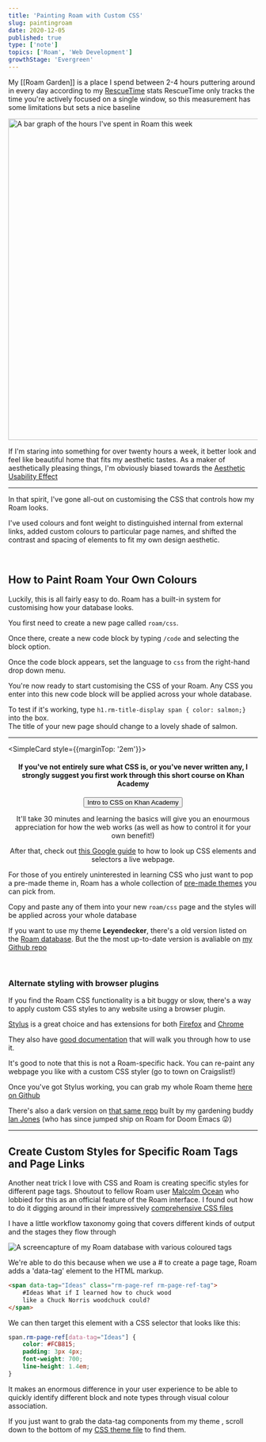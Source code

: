```yaml
---
title: 'Painting Roam with Custom CSS'
slug: paintingroam
date: 2020-12-05
published: true
type: ['note']
topics: ['Roam', 'Web Development']
growthStage: 'Evergreen'
---
```


My [[Roam Garden]] is a place I spend between 2-4 hours puttering around in every day according to my <a href="https://www.rescuetime.com/">RescueTime</a> stats <Footnote idName={1}>RescueTime only tracks the time you're actively focused on a single window, so this measurement has some limitations but sets a nice baseline</Footnote>

<Image width="650px" alt="A bar graph of the hours I've spent in Roam this week" src="https://res.cloudinary.com/dg3gyk0gu/image/upload/c_scale,w_660/v1590188743/maggieappleton.com/notes/roamhours.png" />

<p>If I'm staring into something for over twenty hours a week, it better look and feel like beautiful home that fits my aesthetic tastes. <Footnote idName={2}>As a maker of aesthetically pleasing things, I'm obviously biased towards the  <a href="https://en.wikipedia.org/wiki/Aesthetic%E2%80%93usability_effect">Aesthetic Usability Effect</a></Footnote></p>

---

In that spirit, I've gone all-out on customising the CSS that controls how my Roam looks.

I've used colours and font weight to distinguished internal from external links, added custom colours to particular page names, and shifted the contrast and spacing of elements to fit my own design aesthetic.

<ImageFrame alt="A screen capture of my visual styling system in Roam" src="https://res.cloudinary.com/dg3gyk0gu/image/upload/c_scale,w_1720/v1590188713/maggieappleton.com/notes/roam_theme_maggie.png" />

<br />

<h2>How to Paint Roam Your Own Colours</h2>

<p>Luckily, this is all fairly easy to do. Roam has a built-in system for customising how your database looks.</p>

You first need to create a new page called `roam/css`.

<ImageFrame alt="The roam search bar with roam/css entered" src="https://res.cloudinary.com/dg3gyk0gu/image/upload/c_scale,f_auto,q_100,w_1200/v1607173029/maggieappleton.com/notes/roam-garden/Screenshot_2020-12-05_at_12.47.43.png" />

Once there, create a new code block by typing `/code` and selecting the block option.

<ImageFrame alt="Entering /code into the empty page" src="https://res.cloudinary.com/dg3gyk0gu/image/upload/c_scale,f_auto,q_100,w_1200/v1607173035/maggieappleton.com/notes/roam-garden/Screenshot_2020-12-05_at_12.48.46.png" />

Once the code block appears, set the language to `css` from the right-hand drop down menu.

<ImageFrame alt="Selecting the code option from the code block dropdown menu" src="https://res.cloudinary.com/dg3gyk0gu/image/upload/c_scale,f_auto,q_100,w_1200/v1607173038/maggieappleton.com/notes/roam-garden/Screenshot_2020-12-05_at_12.48.56.png" />

You're now ready to start customising the CSS of your Roam. Any CSS you enter into this new code block will be applied across your whole database.

To test if it's working, type `h1.rm-title-display span { color: salmon;}` into the box.  
The title of your new page should change to a lovely shade of salmon.

<ImageFrame alt="The page title changing to the colour salmon" src="https://res.cloudinary.com/dg3gyk0gu/image/upload/c_scale,f_auto,q_100,w_1200/v1607173750/maggieappleton.com/notes/roam-garden/Screenshot_2020-12-05_at_13.09.01.png" />


---

<SimpleCard style={{marginTop: '2em'}}>

<Center>

#### If you've not entirely sure what CSS is, or you've never written any, I strongly suggest you first work through this short course on Khan Academy

<p><a noTip href="https://www.khanacademy.org/computing/computer-programming/html-css/intro-to-css/pt/css-basics"><button style={{marginTop: '0.2em'}}>Intro to CSS on Khan Academy</button> </a></p>

<p>It'll take 30 minutes and learning the basics will give you an enourmous appreciation for how the web works (as well as how to control it for your own benefit!)</p>

<p>After that, check out <a href="https://developers.google.com/web/tools/chrome-devtools/css">this Google guide</a> to how to look up CSS elements and selectors a live webpage.</p>

</Center>

</SimpleCard>


For those of you entirely uninterested in learning CSS who just want to pop a pre-made theme in, Roam has a whole collection of [pre-made themes](https://roamresearch.com/#/app/help/page/fJRcVITNY) you can pick from.

Copy and paste any of them into your new `roam/css` page and the styles will be applied across your whole database

If you want to use my theme **Leyendecker**, there's a old version listed on the [Roam database](https://roamresearch.com/#/app/help/page/fJRcVITNY). But the the most up-to-date version is avaliable on [my Github repo](https://github.com/theianjones/roam-research-themes/blob/master/leyendecker.css)

<br />

### Alternate styling with browser plugins

If you find the Roam CSS functionality is a bit buggy or slow, there's a way to apply custom CSS styles to any website using a browser plugin.

<p><a href="https://github.com/openstyles/stylus/">Stylus</a> is a great choice and has extensions for both <a href="https://addons.mozilla.org/en-GB/firefox/addon/styl-us/">Firefox</a> and <a href="https://chrome.google.com/webstore/detail/stylus/clngdbkpkpeebahjckkjfobafhncgmne?hl=en">Chrome</a></p>

<ImageFrame alt="A screen capture of the stylus interface" src="https://res.cloudinary.com/dg3gyk0gu/image/upload/c_scale,w_1720/v1590188865/maggieappleton.com/notes/stylus.png" />

They also have <a href="https://github.com/openstyles/stylus/wiki/Editor">good documentation</a> that will walk you through how to use it.

It's good to note that this is not a Roam-specific hack.  You can re-paint any webpage you like with a custom CSS styler (go to town on Craigslist!)

Once you've got Stylus working, you can grab my whole Roam theme <a href="https://github.com/theianjones/roam-research-themes/blob/master/leyendecker.css">here on Github</a>

There's also a dark version on <a href="https://github.com/theianjones/roam-research-themes">that same repo</a> built by my gardening buddy <a href="https://www.ianjones.us/">Ian Jones</a> (who has since jumped ship on Roam for Doom Emacs <span>😜</span>)




---


## Create Custom Styles for Specific Roam Tags and Page Links

Another neat trick I love with CSS and Roam is creating specific styles for different page tags. <Footnote idName={3}>Shoutout to fellow Roam user <a href="https://malcolmocean.com/">Malcolm Ocean</a> who lobbied for this as an official feature of the Roam interface. I found out how to do it digging around in their impressively <a href="https://gist.github.com/malcolmocean/03d777a1c8f89be8c98e3d89d6821607">comprehensive CSS files</a></Footnote>

I have a little workflow taxonomy going that covers different kinds of output and the stages they flow through

<Image alt="A screencapture of my Roam database with various coloured tags" src="https://res.cloudinary.com/dg3gyk0gu/image/upload/c_scale,w_1457/v1590193543/maggieappleton.com/notes/datatags.png" />


<p>We're able to do this because when we use a # to create a page tage, Roam adds a 'data-tag' element to the HTML markup.</p>


```html
<span data-tag="Ideas" class="rm-page-ref rm-page-ref-tag">  
    #Ideas What if I learned how to chuck wood
    like a Chuck Norris woodchuck could? 
</span>
```

We can then target this element with a CSS selector that looks like this:

```css
span.rm-page-ref[data-tag="Ideas"] {
    color: #FCB815;
    padding: 3px 4px;
    font-weight: 700;
    line-height: 1.4em;
}
```

It makes an enormous difference in your user experience to be able to quickly identify different block and note types through visual colour association.

If you just want to grab the data-tag components from my theme , scroll down to the bottom of my <a href="https://github.com/theianjones/roam-research-themes/blob/master/leyendecker.css">CSS theme file</a> to find them.
